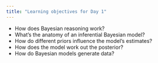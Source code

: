 ```yaml
---
title: "Learning objectives for Day 1"
---
```


- How does Bayesian reasoning work?
<!-- a prior belief + Bayesian updating -->
- What's the anatomy of an inferential Bayesian model?
<!-- Data ~ Likelihood(params) -->
<!-- params ~ priors -->
- How do different priors influence the model's estimates?
<!-- lots with little data -->
<!-- less with more data -->
- How does the model work out the posterior?
<!-- - How does Bayesian inference differ from frequentist inference? -->
<!-- discussed along the way, but show overview table at end -->
- How do Bayesian models generate data?
